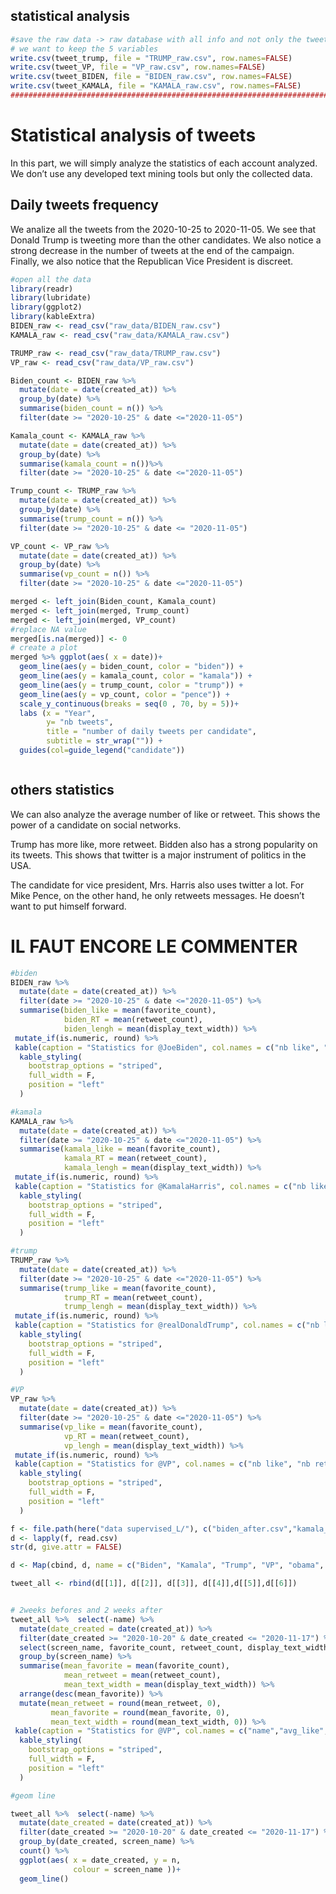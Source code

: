 ## statistical analysis

```r
#save the raw data -> raw database with all info and not only the tweet
# we want to keep the 5 variables
write.csv(tweet_trump, file = "TRUMP_raw.csv", row.names=FALSE)
write.csv(tweet_VP, file = "VP_raw.csv", row.names=FALSE)
write.csv(tweet_BIDEN, file = "BIDEN_raw.csv", row.names=FALSE)
write.csv(tweet_KAMALA, file = "KAMALA_raw.csv", row.names=FALSE)
############################################################################3
```

# Statistical analysis of tweets

In this part, we will simply analyze the statistics of each account analyzed. We don't use any developed text mining tools but only the collected data. 

## Daily tweets frequency
We analize all the tweets from the 2020-10-25 to 2020-11-05. We see that Donald Trump is tweeting more than the other candidates. We also notice a strong decrease in the number of tweets at the end of the campaign. Finally, we also notice that the Republican Vice President is discreet. 

```r
#open all the data
library(readr)
library(lubridate)
library(ggplot2)
library(kableExtra)
BIDEN_raw <- read_csv("raw_data/BIDEN_raw.csv")
KAMALA_raw <- read_csv("raw_data/KAMALA_raw.csv")

TRUMP_raw <- read_csv("raw_data/TRUMP_raw.csv")
VP_raw <- read_csv("raw_data/VP_raw.csv")

Biden_count <- BIDEN_raw %>% 
  mutate(date = date(created_at)) %>% 
  group_by(date) %>%
  summarise(biden_count = n()) %>% 
  filter(date >= "2020-10-25" & date <="2020-11-05")

Kamala_count <- KAMALA_raw %>% 
  mutate(date = date(created_at)) %>% 
  group_by(date) %>% 
  summarise(kamala_count = n())%>% 
  filter(date >= "2020-10-25" & date <="2020-11-05")

Trump_count <- TRUMP_raw %>% 
  mutate(date = date(created_at)) %>% 
  group_by(date) %>% 
  summarise(trump_count = n()) %>% 
  filter(date >= "2020-10-25" & date <= "2020-11-05")

VP_count <- VP_raw %>% 
  mutate(date = date(created_at)) %>% 
  group_by(date) %>% 
  summarise(vp_count = n()) %>% 
  filter(date >= "2020-10-25" & date <="2020-11-05")

merged <- left_join(Biden_count, Kamala_count)
merged <- left_join(merged, Trump_count)
merged <- left_join(merged, VP_count) 
#replace NA value
merged[is.na(merged)] <- 0
# create a plot
merged %>% ggplot(aes( x = date))+
  geom_line(aes(y = biden_count, color = "biden")) +
  geom_line(aes(y = kamala_count, color = "kamala")) +
  geom_line(aes(y = trump_count, color = "trump")) +
  geom_line(aes(y = vp_count, color = "pence")) +
  scale_y_continuous(breaks = seq(0 , 70, by = 5))+
  labs (x = "Year",
        y= "nb tweets",
        title = "number of daily tweets per candidate",
        subtitle = str_wrap("")) +
  guides(col=guide_legend("candidate"))



```

## others statistics

We can also analyze the average number of like or retweet. This shows the power of a candidate on social networks. 

Trump has more like, more retweet. Bidden also has a strong popularity on its tweets. This shows that twitter is a major instrument of politics in the USA. 

The candidate for vice president, Mrs. Harris also uses twitter a lot. For Mike Pence, on the other hand, he only retweets messages. He doesn't want to put himself forward. 

# IL FAUT ENCORE LE COMMENTER
```r
#biden
BIDEN_raw %>% 
  mutate(date = date(created_at)) %>%
  filter(date >= "2020-10-25" & date <="2020-11-05") %>% 
  summarise(biden_like = mean(favorite_count),
            biden_RT = mean(retweet_count),
            biden_lengh = mean(display_text_width)) %>% 
 mutate_if(is.numeric, round) %>% 
 kable(caption = "Statistics for @JoeBiden", col.names = c("nb like", "nb retweet", "tweet length")) %>%
  kable_styling(
    bootstrap_options = "striped",
    full_width = F,
    position = "left"
  )

#kamala
KAMALA_raw %>% 
  mutate(date = date(created_at)) %>%
  filter(date >= "2020-10-25" & date <="2020-11-05") %>% 
  summarise(kamala_like = mean(favorite_count),
            kamala_RT = mean(retweet_count),
            kamala_lengh = mean(display_text_width)) %>% 
 mutate_if(is.numeric, round) %>% 
 kable(caption = "Statistics for @KamalaHarris", col.names = c("nb like", "nb retweet", "tweet length")) %>%
  kable_styling(
    bootstrap_options = "striped",
    full_width = F,
    position = "left"
  )

#trump
TRUMP_raw %>% 
  mutate(date = date(created_at)) %>%
  filter(date >= "2020-10-25" & date <="2020-11-05") %>% 
  summarise(trump_like = mean(favorite_count),
            trump_RT = mean(retweet_count),
            trump_lengh = mean(display_text_width)) %>% 
 mutate_if(is.numeric, round) %>% 
 kable(caption = "Statistics for @realDonaldTrump", col.names = c("nb like", "nb retweet", "tweet length")) %>%
  kable_styling(
    bootstrap_options = "striped",
    full_width = F,
    position = "left"
  )

#VP
VP_raw %>% 
  mutate(date = date(created_at)) %>%
  filter(date >= "2020-10-25" & date <="2020-11-05") %>% 
  summarise(vp_like = mean(favorite_count),
            vp_RT = mean(retweet_count),
            vp_lengh = mean(display_text_width)) %>% 
 mutate_if(is.numeric, round) %>% 
 kable(caption = "Statistics for @VP", col.names = c("nb like", "nb retweet", "tweet length")) %>%
  kable_styling(
    bootstrap_options = "striped",
    full_width = F,
    position = "left"
  )
```


```r
f <- file.path(here("data supervised_L/"), c("biden_after.csv","kamala_after.csv", "trump_after.csv", "vp_after.csv", "obama_after.csv", "aoc_after.csv"))
d <- lapply(f, read.csv)
str(d, give.attr = FALSE)

d <- Map(cbind, d, name = c("Biden", "Kamala", "Trump", "VP", "obama", "aoc"))

tweet_all <- rbind(d[[1]], d[[2]], d[[3]], d[[4]],d[[5]],d[[6]])


# 2weeks befores and 2 weeks after
tweet_all %>%  select(-name) %>% 
  mutate(date_created = date(created_at)) %>% 
  filter(date_created >= "2020-10-20" & date_created <= "2020-11-17") %>%
  select(screen_name, favorite_count, retweet_count, display_text_width) %>% 
  group_by(screen_name) %>% 
  summarise(mean_favorite = mean(favorite_count),
            mean_retweet = mean(retweet_count),
            mean_text_width = mean(display_text_width)) %>% 
  arrange(desc(mean_favorite)) %>% 
  mutate(mean_retweet = round(mean_retweet, 0),
         mean_favorite = round(mean_favorite, 0),
         mean_text_width = round(mean_text_width, 0)) %>% 
 kable(caption = "Statistics for @VP", col.names = c("name","avg_like", "avg_retweet", "avg_tweet_length")) %>%
  kable_styling(
    bootstrap_options = "striped",
    full_width = F,
    position = "left"
  )

#geom line

tweet_all %>%  select(-name) %>% 
  mutate(date_created = date(created_at)) %>% 
  filter(date_created >= "2020-10-20" & date_created <= "2020-11-17") %>%
  group_by(date_created, screen_name) %>% 
  count() %>% 
  ggplot(aes( x = date_created, y = n,
              colour = screen_name ))+
  geom_line()
  
```






